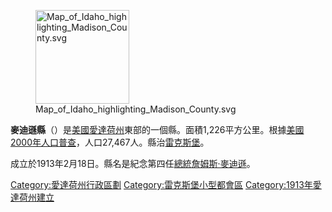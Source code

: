 {{Otheruses|麥迪遜縣|subject=美國愛達荷州的一個縣|other=同名的縣}}
[[File:Map_of_Idaho_highlighting_Madison_County.svg|150px]]

'''麥迪遜縣'''（{{lang-en|Madison County}}）是[[美國|美國]][[愛達荷州|愛達荷州]]東部的一個縣。面積1,226平方公里。根據[[美國2000年人口普查|美國2000年人口普查]]，人口27,467人。縣治[[雷克斯堡|雷克斯堡]]。

成立於1913年2月18日。縣名是紀念第四任[[美國總統|總統]][[詹姆斯·麥迪遜|詹姆斯·麥迪遜]]。

{{Idaho}}
{{麥迪遜縣 (愛達荷州)}}

{{DEFAULTSORT:Madison County, Idaho}}
[[Category:愛達荷州行政區劃|Category:愛達荷州行政區劃]]
[[Category:雷克斯堡小型都會區|Category:雷克斯堡小型都會區]]
[[Category:1913年愛達荷州建立|Category:1913年愛達荷州建立]]

{{Idaho-stub}}
